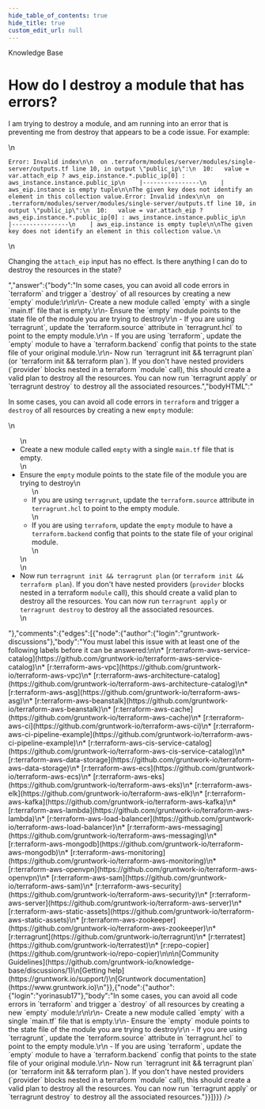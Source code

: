 ```yaml
---
hide_table_of_contents: true
hide_title: true
custom_edit_url: null
---
```



<CenterLayout>
<span class="title">Knowledge Base</span>
<h1>How do I destroy a module that has errors?</h1>
<GitHub json={{"id":"D_kwDOF8slf84AOh1i","number":144,"author":{"login":"yorinasub17"},"title":"How do I destroy a module that has errors?","body":"I am trying to destroy a module, and am running into an error that is preventing me from destroy that appears to be a code issue. For example:\r\n\r\n```\r\nError: Invalid index\r\n\r\n  on .terraform/modules/server/modules/single-server/outputs.tf line 10, in output \"public_ip\":\r\n  10:   value = var.attach_eip ? aws_eip.instance.*.public_ip[0] : aws_instance.instance.public_ip\r\n    |----------------\r\n    | aws_eip.instance is empty tuple\r\n\r\nThe given key does not identify an element in this collection value.Error: Invalid index\r\n\r\n  on .terraform/modules/server/modules/single-server/outputs.tf line 10, in output \"public_ip\":\r\n  10:   value = var.attach_eip ? aws_eip.instance.*.public_ip[0] : aws_instance.instance.public_ip\r\n    |----------------\r\n    | aws_eip.instance is empty tuple\r\n\r\nThe given key does not identify an element in this collection value.\r\n```\r\n\r\nChanging the `attach_eip` input has no effect. Is there anything I can do to destroy the resources in the state?","bodyHTML":"<p dir=\"auto\">I am trying to destroy a module, and am running into an error that is preventing me from destroy that appears to be a code issue. For example:</p>\n<div class=\"snippet-clipboard-content notranslate position-relative overflow-auto\" data-snippet-clipboard-copy-content=\"Error: Invalid index\n\n  on .terraform/modules/server/modules/single-server/outputs.tf line 10, in output &quot;public_ip&quot;:\n  10:   value = var.attach_eip ? aws_eip.instance.*.public_ip[0] : aws_instance.instance.public_ip\n    |----------------\n    | aws_eip.instance is empty tuple\n\nThe given key does not identify an element in this collection value.Error: Invalid index\n\n  on .terraform/modules/server/modules/single-server/outputs.tf line 10, in output &quot;public_ip&quot;:\n  10:   value = var.attach_eip ? aws_eip.instance.*.public_ip[0] : aws_instance.instance.public_ip\n    |----------------\n    | aws_eip.instance is empty tuple\n\nThe given key does not identify an element in this collection value.\"><pre class=\"notranslate\"><code>Error: Invalid index\n\n  on .terraform/modules/server/modules/single-server/outputs.tf line 10, in output \"public_ip\":\n  10:   value = var.attach_eip ? aws_eip.instance.*.public_ip[0] : aws_instance.instance.public_ip\n    |----------------\n    | aws_eip.instance is empty tuple\n\nThe given key does not identify an element in this collection value.Error: Invalid index\n\n  on .terraform/modules/server/modules/single-server/outputs.tf line 10, in output \"public_ip\":\n  10:   value = var.attach_eip ? aws_eip.instance.*.public_ip[0] : aws_instance.instance.public_ip\n    |----------------\n    | aws_eip.instance is empty tuple\n\nThe given key does not identify an element in this collection value.\n</code></pre></div>\n<p dir=\"auto\">Changing the <code class=\"notranslate\">attach_eip</code> input has no effect. Is there anything I can do to destroy the resources in the state?</p>","answer":{"body":"In some cases, you can avoid all code errors in `terraform` and trigger a `destroy` of all resources by creating a new `empty` module:\r\n\r\n- Create a new module called `empty` with a single `main.tf` file that is empty.\r\n- Ensure the `empty` module points to the state file of the module you are trying to destroy\r\n    - If you are using `terragrunt`, update the `terraform.source` attribute in `terragrunt.hcl` to point to the empty module.\r\n    - If you are using `terraform`, update the `empty` module to have a `terraform.backend` config that points to the state file of your original module.\r\n- Now run `terragrunt init && terragrunt plan` (or `terraform init && terraform plan`). If you don't have nested providers (`provider` blocks nested in a terraform `module` call), this should create a valid plan to destroy all the resources. You can now run `terragrunt apply` or `terragrunt destroy` to destroy all the associated resources.","bodyHTML":"<p dir=\"auto\">In some cases, you can avoid all code errors in <code class=\"notranslate\">terraform</code> and trigger a <code class=\"notranslate\">destroy</code> of all resources by creating a new <code class=\"notranslate\">empty</code> module:</p>\n<ul dir=\"auto\">\n<li>Create a new module called <code class=\"notranslate\">empty</code> with a single <code class=\"notranslate\">main.tf</code> file that is empty.</li>\n<li>Ensure the <code class=\"notranslate\">empty</code> module points to the state file of the module you are trying to destroy\n<ul dir=\"auto\">\n<li>If you are using <code class=\"notranslate\">terragrunt</code>, update the <code class=\"notranslate\">terraform.source</code> attribute in <code class=\"notranslate\">terragrunt.hcl</code> to point to the empty module.</li>\n<li>If you are using <code class=\"notranslate\">terraform</code>, update the <code class=\"notranslate\">empty</code> module to have a <code class=\"notranslate\">terraform.backend</code> config that points to the state file of your original module.</li>\n</ul>\n</li>\n<li>Now run <code class=\"notranslate\">terragrunt init &amp;&amp; terragrunt plan</code> (or <code class=\"notranslate\">terraform init &amp;&amp; terraform plan</code>). If you don't have nested providers (<code class=\"notranslate\">provider</code> blocks nested in a terraform <code class=\"notranslate\">module</code> call), this should create a valid plan to destroy all the resources. You can now run <code class=\"notranslate\">terragrunt apply</code> or <code class=\"notranslate\">terragrunt destroy</code> to destroy all the associated resources.</li>\n</ul>"},"comments":{"edges":[{"node":{"author":{"login":"gruntwork-discussions"},"body":"You must label this issue with at least one of the following labels before it can be answered:\n\n* [r:terraform-aws-service-catalog](https://github.com/gruntwork-io/terraform-aws-service-catalog)\n* [r:terraform-aws-vpc](https://github.com/gruntwork-io/terraform-aws-vpc)\n* [r:terraform-aws-architecture-catalog](https://github.com/gruntwork-io/terraform-aws-architecture-catalog)\n* [r:terraform-aws-asg](https://github.com/gruntwork-io/terraform-aws-asg)\n* [r:terraform-aws-beanstalk](https://github.com/gruntwork-io/terraform-aws-beanstalk)\n* [r:terraform-aws-cache](https://github.com/gruntwork-io/terraform-aws-cache)\n* [r:terraform-aws-ci](https://github.com/gruntwork-io/terraform-aws-ci)\n* [r:terraform-aws-ci-pipeline-example](https://github.com/gruntwork-io/terraform-aws-ci-pipeline-example)\n* [r:terraform-aws-cis-service-catalog](https://github.com/gruntwork-io/terraform-aws-cis-service-catalog)\n* [r:terraform-aws-data-storage](https://github.com/gruntwork-io/terraform-aws-data-storage)\n* [r:terraform-aws-ecs](https://github.com/gruntwork-io/terraform-aws-ecs)\n* [r:terraform-aws-eks](https://github.com/gruntwork-io/terraform-aws-eks)\n* [r:terraform-aws-elk](https://github.com/gruntwork-io/terraform-aws-elk)\n* [r:terraform-aws-kafka](https://github.com/gruntwork-io/terraform-aws-kafka)\n* [r:terraform-aws-lambda](https://github.com/gruntwork-io/terraform-aws-lambda)\n* [r:terraform-aws-load-balancer](https://github.com/gruntwork-io/terraform-aws-load-balancer)\n* [r:terraform-aws-messaging](https://github.com/gruntwork-io/terraform-aws-messaging)\n* [r:terraform-aws-mongodb](https://github.com/gruntwork-io/terraform-aws-mongodb)\n* [r:terraform-aws-monitoring](https://github.com/gruntwork-io/terraform-aws-monitoring)\n* [r:terraform-aws-openvpn](https://github.com/gruntwork-io/terraform-aws-openvpn)\n* [r:terraform-aws-sam](https://github.com/gruntwork-io/terraform-aws-sam)\n* [r:terraform-aws-security](https://github.com/gruntwork-io/terraform-aws-security)\n* [r:terraform-aws-server](https://github.com/gruntwork-io/terraform-aws-server)\n* [r:terraform-aws-static-assets](https://github.com/gruntwork-io/terraform-aws-static-assets)\n* [r:terraform-aws-zookeeper](https://github.com/gruntwork-io/terraform-aws-zookeeper)\n* [r:terragrunt](https://github.com/gruntwork-io/terragrunt)\n* [r:terratest](https://github.com/gruntwork-io/terratest)\n* [r:repo-copier](https://github.com/gruntwork-io/repo-copier)\n\n\n[Community Guidelines](https://github.com/gruntwork-io/knowledge-base/discussions/1)\n[Getting help](https://gruntwork.io/support/)\n[Gruntwork documentation](https://www.gruntwork.io)\n"}},{"node":{"author":{"login":"yorinasub17"},"body":"In some cases, you can avoid all code errors in `terraform` and trigger a `destroy` of all resources by creating a new `empty` module:\r\n\r\n- Create a new module called `empty` with a single `main.tf` file that is empty.\r\n- Ensure the `empty` module points to the state file of the module you are trying to destroy\r\n    - If you are using `terragrunt`, update the `terraform.source` attribute in `terragrunt.hcl` to point to the empty module.\r\n    - If you are using `terraform`, update the `empty` module to have a `terraform.backend` config that points to the state file of your original module.\r\n- Now run `terragrunt init && terragrunt plan` (or `terraform init && terraform plan`). If you don't have nested providers (`provider` blocks nested in a terraform `module` call), this should create a valid plan to destroy all the resources. You can now run `terragrunt apply` or `terragrunt destroy` to destroy all the associated resources."}}]}}} />

</CenterLayout>
  

<!-- ##DOCS-SOURCER-START
{
  "sourcePlugin": "github-discussions",
  "hash": "45e0d8856456fbfc7e97d35114cabf46"
}
##DOCS-SOURCER-END -->
